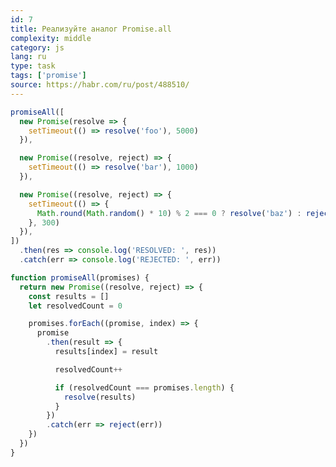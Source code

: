 ```yaml
---
id: 7
title: Реализуйте аналог Promise.all
complexity: middle
category: js
lang: ru
type: task
tags: ['promise']
source: https://habr.com/ru/post/488510/
---
```


```js example
promiseAll([
  new Promise(resolve => {
    setTimeout(() => resolve('foo'), 5000)
  }),

  new Promise((resolve, reject) => {
    setTimeout(() => resolve('bar'), 1000)
  }),

  new Promise((resolve, reject) => {
    setTimeout(() => {
      Math.round(Math.random() * 10) % 2 === 0 ? resolve('baz') : reject(new Error())
    }, 300)
  }),
])
  .then(res => console.log('RESOLVED: ', res))
  .catch(err => console.log('REJECTED: ', err))
```

```js answer
function promiseAll(promises) {
  return new Promise((resolve, reject) => {
    const results = []
    let resolvedCount = 0

    promises.forEach((promise, index) => {
      promise
        .then(result => {
          results[index] = result

          resolvedCount++

          if (resolvedCount === promises.length) {
            resolve(results)
          }
        })
        .catch(err => reject(err))
    })
  })
}
```
